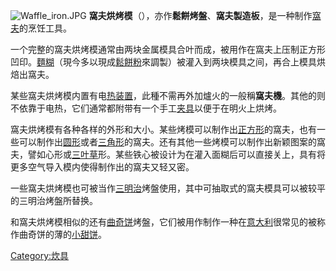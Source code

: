 {{多個問題|
{{Unreferenced|time=2017-06-26T00:20:19+00:00}}
{{Expand|time=2017-06-26T00:20:19+00:00}}
{{expert-subject}}
{{Expand language|en}}
}}
{{noteTA
|T=zh-tw:格子鬆餅烘烤模;zh-cn:华夫饼烘烤模;zh-hk:窩夫烘烤模;
|1=zh-tw:格子鬆餅;zh-cn:华夫饼;zh-hk:窩夫;
}}
[[File:Waffle_iron.JPG|right]]
'''窩夫烘烤模'''（{{lang-en|Waffle iron}}），亦作'''鬆餅烤盤'''、'''窩夫製造板'''，是一种制作[[窩夫|窩夫]]的烹饪工具。

一个完整的窩夫烘烤模通常由两块金属模具合叶而成，被用作在窩夫上压制正方形凹印。[[麵糊|麵糊]]（現今多以現成[[鬆餅粉|鬆餅粉]]來調製）被灌入到两块模具之间，再合上模具烘焙出窩夫。

某些窩夫烘烤模内置有电[[加热装置|热装置]]，此種不需再外加爐火的一般稱'''窩夫機'''。其他的则不依靠于电热，它们通常都附带有一个手工[[钳|夹具]]以便于在明火上烘烤。

窩夫烘烤模有各种各样的外形和大小。某些烤模可以制作出[[正方形|正方形]]的窩夫，也有一些可以制作出[[圆形|圆形]]或者[[三角形|三角形]]的窩夫。还有其他一些烤模可以制作出新颖图案的窩夫，譬如心形或[[三叶草|三叶草]]形。某些铁心被设计为在灌入面糊后可以直接关上，具有将更多空气导入模内使得制作出的窩夫又轻又密。

一些窩夫烘烤模也可被当作[[三明治|三明治]]烤盤使用，其中可抽取式的窩夫模具可以被较平的三明治烤盤所替换。

和窩夫烘烤模相似的还有[[曲奇饼|曲奇饼]]烤盤，它们被用作制作一种在[[意大利|意大利]]很常见的被称作曲奇饼的薄的[[小甜饼|小甜饼]]。
{{cooking-tool-stub}}

[[Category:炊具|Category:炊具]]